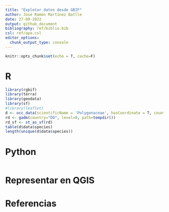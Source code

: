 ```yaml
---
title: "Explotar datos desde GBIF"
author: José Ramón Martínez Batlle
date: 27-09-2022
output: github_document
bibliography: ref/biblio.bib
csl: ref/apa.csl
editor_options: 
  chunk_output_type: console
---
```


```r
knitr::opts_chunk$set(echo = T, cache=F)
```

# R

```r
library(rgbif)
library(terra)
library(geodata)
library(sf)
#library(leaflet)
d <- occ_data(scientificName = 'Polygonaceae', hasCoordinate = T, country = 'DO')
rd <- gadm(country="DO", level=0, path=tempdir())
rd_sf <- st_as_sf(rd)
table(d$data$species)
length(unique(d$data$species))

```

# Python

```python

```


# Representar en QGIS






# Referencias